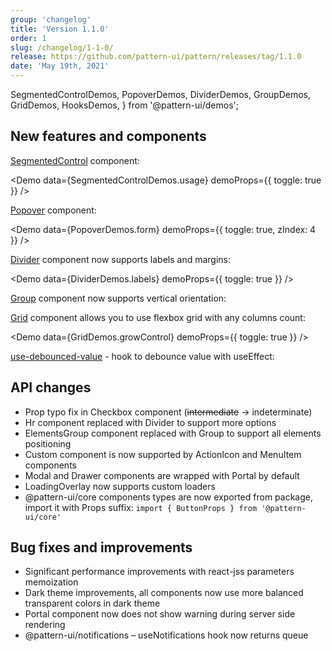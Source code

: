 ```yaml
---
group: 'changelog'
title: 'Version 1.1.0'
order: 1
slug: /changelog/1-1-0/
release: https://github.com/pattern-ui/pattern/releases/tag/1.1.0
date: 'May 19th, 2021'
---
```


  SegmentedControlDemos,
  PopoverDemos,
  DividerDemos,
  GroupDemos,
  GridDemos,
  HooksDemos,
} from '@pattern-ui/demos';

## New features and components

[SegmentedControl](https://pattern-ui.design/core/segmented-control/) component:

<Demo data={SegmentedControlDemos.usage} demoProps={{ toggle: true }} />

[Popover](https://pattern-ui.design/core/popover/) component:

<Demo data={PopoverDemos.form} demoProps={{ toggle: true, zIndex: 4 }} />

[Divider](https://pattern-ui.design/core/divider/) component now supports labels and margins:

<Demo data={DividerDemos.labels} demoProps={{ toggle: true }} />

[Group](https://pattern-ui.design/core/group/) component now supports vertical orientation:

<ControlDemo data={GroupDemos.control} />

[Grid](https://pattern-ui.design/core/grid/) component allows you to use flexbox grid with any columns count:

<Demo data={GridDemos.growControl} demoProps={{ toggle: true }} />

[use-debounced-value](https://pattern-ui.design/hooks/use-debounced-value/) - hook to debounce value with useEffect:

<Demo data={HooksDemos.useDebouncedValueUsage} />

## API changes

- Prop typo fix in Checkbox component (~~intermediate~~ -> indeterminate)
- Hr component replaced with Divider to support more options
- ElementsGroup component replaced with Group to support all elements positioning
- Custom component is now supported by ActionIcon and MenuItem components
- Modal and Drawer components are wrapped with Portal by default
- LoadingOverlay now supports custom loaders
- @pattern-ui/core components types are now exported from package, import it with Props suffix: `import { ButtonProps } from '@pattern-ui/core'`

## Bug fixes and improvements

- Significant performance improvements with react-jss parameters memoization
- Dark theme improvements, all components now use more balanced transparent colors in dark theme
- Portal component now does not show warning during server side rendering
- @pattern-ui/notifications – useNotifications hook now returns queue

